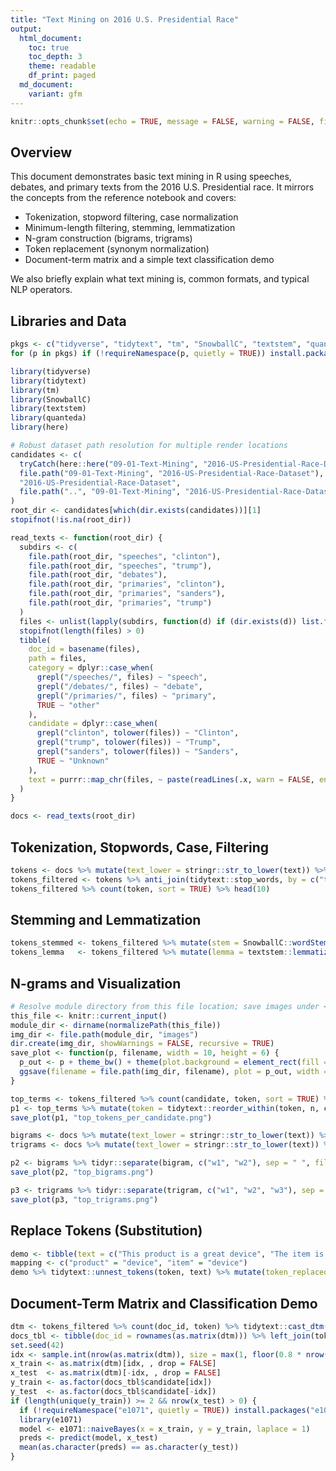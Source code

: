 ```yaml
---
title: "Text Mining on 2016 U.S. Presidential Race"
output:
  html_document:
    toc: true
    toc_depth: 3
    theme: readable
    df_print: paged
  md_document:
    variant: gfm
---
```


```r
knitr::opts_chunk$set(echo = TRUE, message = FALSE, warning = FALSE, fig.align = "center", fig.width = 8, fig.height = 5, dev.args = list(bg = "white"))
```

## Overview

This document demonstrates basic text mining in R using speeches, debates, and primary texts from the 2016 U.S. Presidential race. It mirrors the concepts from the reference notebook and covers:

- Tokenization, stopword filtering, case normalization
- Minimum-length filtering, stemming, lemmatization
- N-gram construction (bigrams, trigrams)
- Token replacement (synonym normalization)
- Document-term matrix and a simple text classification demo

We also briefly explain what text mining is, common formats, and typical NLP operators.

## Libraries and Data

```r
pkgs <- c("tidyverse", "tidytext", "tm", "SnowballC", "textstem", "quanteda", "here")
for (p in pkgs) if (!requireNamespace(p, quietly = TRUE)) install.packages(p, repos = "https://cloud.r-project.org")

library(tidyverse)
library(tidytext)
library(tm)
library(SnowballC)
library(textstem)
library(quanteda)
library(here)
```

```r
# Robust dataset path resolution for multiple render locations
candidates <- c(
  tryCatch(here::here("09-01-Text-Mining", "2016-US-Presidential-Race-Dataset"), error = function(e) NA_character_),
  file.path("09-01-Text-Mining", "2016-US-Presidential-Race-Dataset"),
  "2016-US-Presidential-Race-Dataset",
  file.path("..", "09-01-Text-Mining", "2016-US-Presidential-Race-Dataset")
)
root_dir <- candidates[which(dir.exists(candidates))][1]
stopifnot(!is.na(root_dir))

read_texts <- function(root_dir) {
  subdirs <- c(
    file.path(root_dir, "speeches", "clinton"),
    file.path(root_dir, "speeches", "trump"),
    file.path(root_dir, "debates"),
    file.path(root_dir, "primaries", "clinton"),
    file.path(root_dir, "primaries", "sanders"),
    file.path(root_dir, "primaries", "trump")
  )
  files <- unlist(lapply(subdirs, function(d) if (dir.exists(d)) list.files(d, pattern = "\\.txt$", full.names = TRUE) else character()))
  stopifnot(length(files) > 0)
  tibble(
    doc_id = basename(files),
    path = files,
    category = dplyr::case_when(
      grepl("/speeches/", files) ~ "speech",
      grepl("/debates/", files) ~ "debate",
      grepl("/primaries/", files) ~ "primary",
      TRUE ~ "other"
    ),
    candidate = dplyr::case_when(
      grepl("clinton", tolower(files)) ~ "Clinton",
      grepl("trump", tolower(files)) ~ "Trump",
      grepl("sanders", tolower(files)) ~ "Sanders",
      TRUE ~ "Unknown"
    ),
    text = purrr::map_chr(files, ~ paste(readLines(.x, warn = FALSE, encoding = "UTF-8"), collapse = " \n "))
  )
}

docs <- read_texts(root_dir)
```

## Tokenization, Stopwords, Case, Filtering

```r
tokens <- docs %>% mutate(text_lower = stringr::str_to_lower(text)) %>% tidytext::unnest_tokens(token, text_lower)
tokens_filtered <- tokens %>% anti_join(tidytext::stop_words, by = c("token" = "word")) %>% filter(stringr::str_detect(token, "^[a-z]+$"), nchar(token) >= 3)
tokens_filtered %>% count(token, sort = TRUE) %>% head(10)
```

## Stemming and Lemmatization

```r
tokens_stemmed <- tokens_filtered %>% mutate(stem = SnowballC::wordStem(token, language = "en"))
tokens_lemma   <- tokens_filtered %>% mutate(lemma = textstem::lemmatize_words(token))
```

## N-grams and Visualization

```r
# Resolve module directory from this file location; save images under <module>/images
this_file <- knitr::current_input()
module_dir <- dirname(normalizePath(this_file))
img_dir <- file.path(module_dir, "images")
dir.create(img_dir, showWarnings = FALSE, recursive = TRUE)
save_plot <- function(p, filename, width = 10, height = 6) {
  p_out <- p + theme_bw() + theme(plot.background = element_rect(fill = "white", color = NA), panel.background = element_rect(fill = "white"))
  ggsave(filename = file.path(img_dir, filename), plot = p_out, width = width, height = height, dpi = 150, bg = "white")
}

top_terms <- tokens_filtered %>% count(candidate, token, sort = TRUE) %>% group_by(candidate) %>% slice_max(n, n = 15) %>% ungroup()
p1 <- top_terms %>% mutate(token = tidytext::reorder_within(token, n, candidate)) %>% ggplot(aes(token, n, fill = candidate)) + geom_col(show.legend = FALSE) + facet_wrap(~ candidate, scales = "free_y") + tidytext::scale_x_reordered() + labs(title = "Top tokens per candidate", x = "Token", y = "Frequency") + coord_flip()
save_plot(p1, "top_tokens_per_candidate.png")

bigrams <- docs %>% mutate(text_lower = stringr::str_to_lower(text)) %>% tidytext::unnest_tokens(bigram, text_lower, token = "ngrams", n = 2)
trigrams <- docs %>% mutate(text_lower = stringr::str_to_lower(text)) %>% tidytext::unnest_tokens(trigram, text_lower, token = "ngrams", n = 3)

p2 <- bigrams %>% tidyr::separate(bigram, c("w1", "w2"), sep = " ", fill = "right", remove = FALSE) %>% filter(!is.na(w2)) %>% anti_join(tidytext::stop_words, by = c("w1" = "word")) %>% anti_join(tidytext::stop_words, by = c("w2" = "word")) %>% count(bigram, sort = TRUE) %>% slice_max(n, n = 20) %>% mutate(bigram = reorder(bigram, n)) %>% ggplot(aes(bigram, n)) + geom_col(fill = "steelblue") + coord_flip() + labs(title = "Top bigrams")
save_plot(p2, "top_bigrams.png")

p3 <- trigrams %>% tidyr::separate(trigram, c("w1", "w2", "w3"), sep = " ", fill = "right", remove = FALSE) %>% filter(!is.na(w3)) %>% anti_join(tidytext::stop_words, by = c("w1" = "word")) %>% anti_join(tidytext::stop_words, by = c("w2" = "word")) %>% anti_join(tidytext::stop_words, by = c("w3" = "word")) %>% count(trigram, sort = TRUE) %>% slice_max(n, n = 20) %>% mutate(trigram = reorder(trigram, n)) %>% ggplot(aes(trigram, n)) + geom_col(fill = "seagreen") + coord_flip() + labs(title = "Top trigrams")
save_plot(p3, "top_trigrams.png")
```

## Replace Tokens (Substitution)

```r
demo <- tibble(text = c("This product is a great device", "The item is similar to that product"))
mapping <- c("product" = "device", "item" = "device")
demo %>% tidytext::unnest_tokens(token, text) %>% mutate(token_replaced = if_else(token %in% names(mapping), mapping[token], token))
```

## Document-Term Matrix and Classification Demo

```r
dtm <- tokens_filtered %>% count(doc_id, token) %>% tidytext::cast_dtm(document = doc_id, term = token, value = n)
docs_tbl <- tibble(doc_id = rownames(as.matrix(dtm))) %>% left_join(tokens_filtered %>% distinct(doc_id, candidate), by = "doc_id")
set.seed(42)
idx <- sample.int(nrow(as.matrix(dtm)), size = max(1, floor(0.8 * nrow(as.matrix(dtm)))))
x_train <- as.matrix(dtm)[idx, , drop = FALSE]
x_test  <- as.matrix(dtm)[-idx, , drop = FALSE]
y_train <- as.factor(docs_tbl$candidate[idx])
y_test  <- as.factor(docs_tbl$candidate[-idx])
if (length(unique(y_train)) >= 2 && nrow(x_test) > 0) {
  if (!requireNamespace("e1071", quietly = TRUE)) install.packages("e1071", repos = "https://cloud.r-project.org")
  library(e1071)
  model <- e1071::naiveBayes(x = x_train, y = y_train, laplace = 1)
  preds <- predict(model, x_test)
  mean(as.character(preds) == as.character(y_test))
}
```


